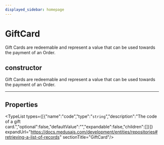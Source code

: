 ```yaml
---
displayed_sidebar: homepage
---
```



# GiftCard

Gift Cards are redeemable and represent a value that can be used towards the payment of an Order.

## constructor

Gift Cards are redeemable and represent a value that can be used towards the payment of an Order.

___

## Properties

<TypeList types={[{"name":"code","type":"`string`","description":"The code of a gift card.","optional":false,"defaultValue":"","expandable":false,"children":[]}]} expandUrl="https://docs.medusajs.com/development/entities/repositories#retrieving-a-list-of-records" sectionTitle="GiftCard"/>
